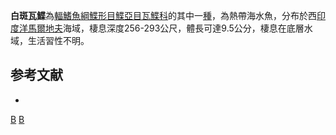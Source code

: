 {{Speciesbox
| taxon = Poecilopsetta albomaculata
| status = DD
| status_system = IUCN3.1
| binomial_authority = [[Norman|Norman]], 1939
| synonyms = 
}}

'''白斑瓦鰈'''為[[輻鰭魚綱|輻鰭魚綱]][[鰈形目|鰈形目]][[鰈亞目|鰈亞目]][[瓦鰈科|瓦鰈科]]的其中一[[種|種]]，為熱帶海水魚，分布於西[[印度洋|印度洋]][[馬爾地夫|馬爾地夫]]海域，棲息深度256-293公尺，體長可達9.5公分，棲息在底層水域，生活習性不明。

==参考文献==
*{{FishBase_species|genus=Poecilopsetta|species=albomaculata|year=2014|month=3}}

{{taxonbar}}
[[Category:_1939年描述的鱼类|B]]
[[Category:瓦鰈屬|B]]